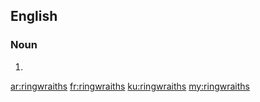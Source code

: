 ==English==

===Noun===
{{head|en|plural}}

# {{plural of|ringwraith|lang=en|nocat=1}}

[[ar:ringwraiths]]
[[fr:ringwraiths]]
[[ku:ringwraiths]]
[[my:ringwraiths]]